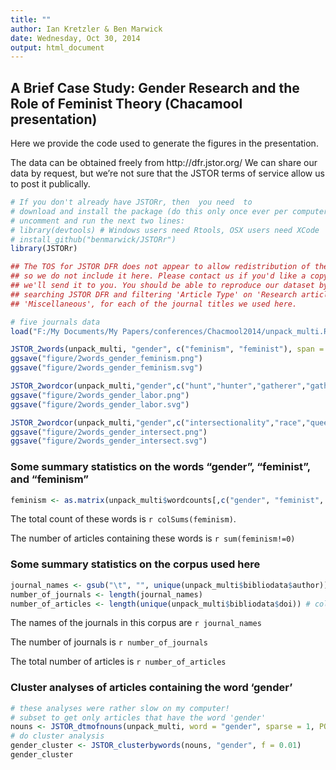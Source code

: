 ```yaml
---
title: ""
author: Ian Kretzler & Ben Marwick
date: Wednesday, Oct 30, 2014
output: html_document
---
```


## A Brief Case Study: Gender Research and the Role of Feminist Theory (Chacamool presentation)

Here we provide the code used to generate the figures in the 
presentation.

The data can be obtained freely from http://dfr.jstor.org/ 
We can share our data by request, but we're not sure that
the JSTOR terms of service allow us to post it publically. 

```r
# If you don't already have JSTORr, then  you need  to 
# download and install the package (do this only once ever per computer)
# uncomment and run the next two lines:
# library(devtools) # Windows users need Rtools, OSX users need XCode
# install_github("benmarwick/JSTORr")
library(JSTORr)
```


```r
## The TOS for JSTOR DFR does not appear to allow redistribution of the data
## so we do not include it here. Please contact us if you'd like a copy and 
## we'll send it to you. You should be able to reproduce our dataset by
## searching JSTOR DFR and filtering 'Article Type' on 'Research article ' and 
## 'Miscellaneous', for each of the journal titles we used here.  

# five journals data
load("F:/My Documents/My Papers/conferences/Chacmool2014/unpack_multi.RData")
```


```r
JSTOR_2words(unpack_multi, "gender", c("feminism", "feminist"), span = 0.48, yearfrom = 1970)
ggsave("figure/2words_gender_feminism.png")
ggsave("figure/2words_gender_feminism.svg")
```

```r
JSTOR_2wordcor(unpack_multi,"gender",c("hunt","hunter","gatherer","gather","role","division","labor"), span = 0.5, yearfrom = 1970)
ggsave("figure/2words_gender_labor.png")
ggsave("figure/2words_gender_labor.svg")
```


```r
JSTOR_2wordcor(unpack_multi,"gender",c("intersectionality","race","queer","identity","intersectional","sexuality"), span = 0.6, yearfrom = 1970)
ggsave("figure/2words_gender_intersect.png")
ggsave("figure/2words_gender_intersect.svg")
```

### Some summary statistics on the words "gender", "feminist", and "feminism"

```r
feminism <- as.matrix(unpack_multi$wordcounts[,c("gender", "feminist", "feminism")])
```

The total count of these words is `r colSums(feminism)`.

The number of articles containing these words is `r sum(feminism!=0)`

### Some summary statistics on the corpus used here

```r
journal_names <- gsub("\t", "", unique(unpack_multi$bibliodata$author)) # colnames are offset!
number_of_journals <- length(journal_names)
number_of_articles <- length(unique(unpack_multi$bibliodata$doi)) # colnames are offset!
```

The names of the journals in this corpus are `r journal_names`

The number of journals is `r number_of_journals`

The total number of articles is `r number_of_articles`

### Cluster analyses of articles containing the word 'gender'

```r
# these analyses were rather slow on my computer!
# subset to get only articles that have the word 'gender'
nouns <- JSTOR_dtmofnouns(unpack_multi, word = "gender", sparse = 1, POStag = TRUE)
# do cluster analysis 
gender_cluster <- JSTOR_clusterbywords(nouns, "gender", f = 0.01)
gender_cluster
```





